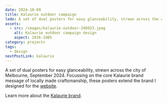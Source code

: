 ```yaml
---
date: 2024-10-09
title: Kalaurie outdoor campaign
lede: A set of dual posters for easy glanceability, strewn across the city of Melbourne, September 2024
assets:
  - src: /images/kalaurie-outdoor-240923.jpeg
    alt: Kalaurie outdoor campaign design
    aspect: 2836-1985
category: projects
tags:
  - design
nextPostLink: kalaurie
---
```


A set of dual posters for easy glanceability, strewn across the city of Melbourne, September 2024. Focussing on the core Kalaurie brand message of locally made craftsmanship, these posters extend the brand I designed for the [website](/kalaurie).

<MediaDialogImage
  border={false}
  src="/images/kalaurie-outdoor-campaign-2024.jpg"
  alt="Kalaurie outdoor campaign design"
  aspect="2836-1985"
  width={2836}
  height={1985}
  border
/>

<MediaDialogImage
  border={false}
  src="/images/kalaurie-outdoor-240923.jpeg"
  alt="Kalaurie outdoor campaign in situ, Melbourne September 2024"
  aspect="4032-3024"
  width={4032}
  height={3024}
/>

Learn more about the [Kalaurie brand](https://www.kalaurie.com.au/).
